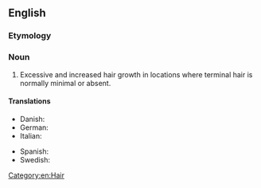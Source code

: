 ==English==
{{wikipedia}}

===Etymology===
{{suffix|en|hirsute|ism}}

===Noun===
{{en-noun|-|s}}

# Excessive and increased hair growth in locations where terminal hair is normally minimal or absent.

====Translations====
{{trans-top|excessive and increased hair growth}}
* Danish: {{t|da|hirsutisme|c}}
* German: {{t+|de|Hirsutismus|m}}
* Italian: {{t+|it|irsutismo|m}}
{{trans-mid}}
* Spanish: {{t+|es|hirsutismo|m}}
* Swedish: {{t+|sv|hirsutism|c}}
{{trans-bottom}}

[[Category:en:Hair]]
